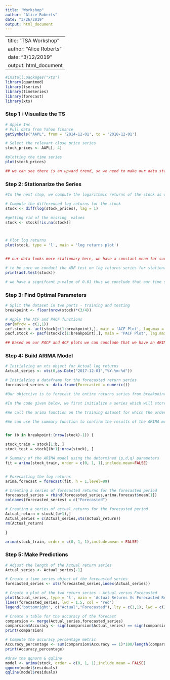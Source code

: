 ```yaml
---
title: "Workshop"
author: "Alice Roberts"
date: "3/26/2019"
output: html_document
---
```

---
title: "TSA Workshop"
author: "Alice Roberts"
date: "3/12/2019"
output: html_document
---

```r
#install.packages("xts")
library(quantmod)
library(tseries)
library(timeSeries)
library(forecast)
library(xts)

```

### Step 1 : Visualize the TS 
```r
# Apple Inc.
# Pull data from Yahoo finance 
getSymbols("AAPL", from = '2014-12-01', to = '2018-12-01')

# Select the relevant close price series
stock_prices <- AAPL[, 4]

#plotting the time series
plot(stock_prices)

## we can see there is an upward trend, so we need to make our data stationary. 

```


### Step 2: Stationarize the Series

```r

#In the next step, we compute the logarithmic returns of the stock as we want the ARIMA model to forecast the log returns and not the stock price. We also plot the log return series using the plot function.

# Compute the differenced log returns for the stock 
stock <- diff(log(stock_prices), lag = 1)

#getting rid of the missing  values 
stock <- stock[!is.na(stock)]



# Plot log returns 
plot(stock, type = 'l', main = 'log returns plot')


## our data looks more stationary here, we have a constant mean for sure. 

# to be sure we conduct the ADF test on log returns series for stationarity
print(adf.test(stock))

# we have a signifcant p-value of 0.01 thus we conclude that our time series is stationary.

```

### Step 3: Find Optimal Parameters

```r

# Split the dataset in two parts - training and testing
breakpoint <- floor(nrow(stock)*(3/4))

# Apply the ACF and PACF functions
par(mfrow = c(1,1))
acf.stock <- acf(stock[c(1:breakpoint),], main = 'ACF Plot', lag.max = 100)
pacf.stock <- pacf(stock[c(1:breakpoint),], main = 'PACF Plot', lag.max = 100)

## Based on our PACF and ACF plots we can conclude that we have an ARIMA(0,1,1)
```

### Step 4: Build ARIMA Model
```r

# Initialzing an xts object for Actual log returns
Actual_series <- xts(0,as.Date("2017-12-01","%Y-%m-%d"))

# Initialzing a dataframe for the forecasted return series
forecasted_series <- data.frame(Forecasted = numeric())

#Our objective is to forecast the entire returns series from breakpoint onwards. We will make use of the For Loop statement in R and within this loop we will forecast returns for each data point from the test dataset.

#In the code given below, we first initialize a series which will store the actual returns and another series to store the forecasted returns.  In the For Loop, we first form the training dataset and the test dataset based on the dynamic breakpoint.

#We call the arima function on the training dataset for which the order specified is (0, 1, 1). We use this fitted model to forecast the next data point by using the forecast.Arima function. The function is set at 99% confidence level. One can use the confidence level argument to enhance the model. We will be using the forecasted point estimate from the model. The “h” argument in the forecast function indicates the number of values that we want to forecast, in this case, the next day returns.

#We can use the summary function to confirm the results of the ARIMA model are within acceptable limits. In the last part, we append every forecasted return and the actual return to the forecasted returns series and the actual returns series respectively.


for (b in breakpoint:(nrow(stock)-1)) {

stock_train = stock[1:b, ]
stock_test = stock[(b+1):nrow(stock), ]

# Summary of the ARIMA model using the determined (p,d,q) parameters
fit = arima(stock_train, order = c(0, 1, 1),include.mean=FALSE)


# Forecasting the log returns
arima.forecast = forecast(fit, h = 1,level=99)

# Creating a series of forecasted returns for the forecasted period
forecasted_series = rbind(forecasted_series,arima.forecast$mean[1])
colnames(forecasted_series) = c("Forecasted")

# Creating a series of actual returns for the forecasted period
Actual_return = stock[(b+1),]
Actual_series = c(Actual_series,xts(Actual_return))
rm(Actual_return)

}

```

```r
arima(stock_train, order = c(0, 1, 1),include.mean = FALSE)
```




### Step 5: Make Predictions


```r
# Adjust the length of the Actual return series
Actual_series <- Actual_series[-1]

# Create a time series object of the forecasted series
forecasted_series <- xts(forecasted_series,index(Actual_series))

# Create a plot of the two return series - Actual versus Forecasted
plot(Actual_series, type = 'l', main = 'Actual Returns Vs Forecasted Returns')
lines(forecasted_series, lwd = 1.5, col = 'red')
legend('bottomright', c("Actual","Forecasted"), lty = c(1,1), lwd = c(1.5,1.5), col = c('black','red'))

# Create a table for the accuracy of the forecast
comparsion <- merge(Actual_series,forecasted_series)
comparsion$Accuracy <- sign(comparsion$Actual_series) == sign(comparsion$Forecasted)
print(comparsion)

# Compute the accuracy percentage metric
Accuracy_percentage <- sum(comparsion$Accuracy == 1)*100/length(comparsion$Accuracy)
print(Accuracy_percentage)

#draw the qqnorm & qqline
model <- arima(stock, order = c(0, 1, 1),include.mean = FALSE)
qqnorm(model$residuals)
qqline(model$residuals)

```


